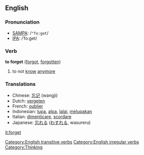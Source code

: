 ==English==
=== Pronunciation ===
*[[w:SAMPA|SAMPA]]: /<tt>"fo:get</tt>/
*[[w:IPA|IPA]]: /ˈfoːget/

=== Verb ===
'''to forget''' ([[forgot]], [[forgotten]])

# to not [[know]] [[anymore]]

=== Translations ===
*Chinese: [[忘记]] (wangji)
*Dutch: [[vergeten]]
*French: [[oublier]]
*Indonesian: [[lupa]], [[alpa]], [[lalai]], [[lupa|melupakan]]
*Italian: [[dimenticare]], [[scordare]]
*Japanese: [[忘れる]] ([[わすれる]], wasureru)

[[it:forget]]
[[Category:English transitive verbs]]
[[Category:English irregular verbs]]
[[Category:Thinking]]